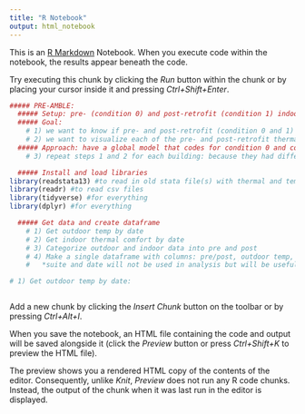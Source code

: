```yaml
---
title: "R Notebook"
output: html_notebook
---
```


This is an [R Markdown](http://rmarkdown.rstudio.com) Notebook. When you execute code within the notebook, the results appear beneath the code. 

Try executing this chunk by clicking the *Run* button within the chunk or by placing your cursor inside it and pressing *Ctrl+Shift+Enter*. 

```r
##### PRE-AMBLE: 
  ##### Setup: pre- (condition 0) and post-retrofit (condition 1) indoor thermal comfort are each dependent on the independent variable outdoor temperature, for each building. 
  ##### Goal: 
    # 1) we want to know if pre- and post-retrofit (condition 0 and 1) are significantly different from one another
    # 2) we want to visualize each of the pre- and post-retrofit thermal comfort (on y axis) versus outdoor temp (x axis) on same graph
  ##### Approach: have a global model that codes for condition 0 and condition 1 as variables, i.e., 'dummy variable', always in response to outdoor temp variable; then look for 'effect size' of condition 0 versus condition 1... 
    # 3) repeat steps 1 and 2 for each building: because they had different retrofit actions and other unmeasured differences
```


```r
  ##### Install and load libraries
library(readstata13) #to read in old stata file(s) with thermal and temp data
library(readr) #to read csv files
library(tidyverse) #for everything 
library(dplyr) #for everything 
```

```r
  ##### Get data and create dataframe
    # 1) Get outdoor temp by date
    # 2) Get indoor thermal comfort by date 
    # 3) Categorize outdoor and indoor data into pre and post  
    # 4) Make a single dataframe with columns: pre/post, outdoor temp, indoor thermal condition, building, suite*, date* 
    #   *suite and date will not be used in analysis but will be useful for quick checks and other possible investigations of interest e.g., matching survey data with thermal conditions 

# 1) Get outdoor temp by date:



```

Add a new chunk by clicking the *Insert Chunk* button on the toolbar or by pressing *Ctrl+Alt+I*.

When you save the notebook, an HTML file containing the code and output will be saved alongside it (click the *Preview* button or press *Ctrl+Shift+K* to preview the HTML file).

The preview shows you a rendered HTML copy of the contents of the editor. Consequently, unlike *Knit*, *Preview* does not run any R code chunks. Instead, the output of the chunk when it was last run in the editor is displayed.

